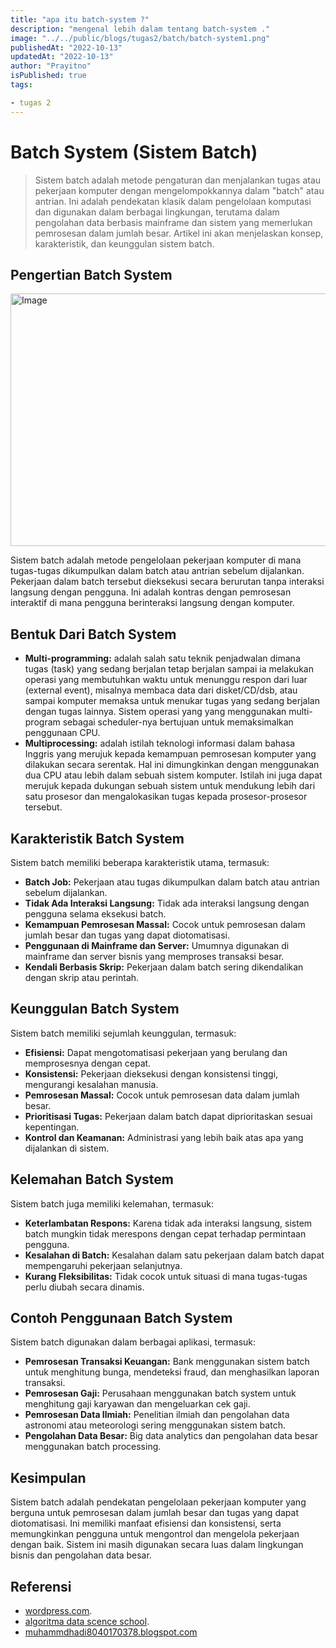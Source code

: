 ```yaml
---
title: "apa itu batch-system ?"
description: "mengenal lebih dalam tentang batch-system ."
image: "../../public/blogs/tugas2/batch/batch-system1.png"
publishedAt: "2022-10-13"
updatedAt: "2022-10-13"
author: "Prayitno"
isPublished: true
tags:

- tugas 2
---
```


# Batch System (Sistem Batch)

> Sistem batch adalah  metode pengaturan dan menjalankan tugas atau pekerjaan komputer dengan mengelompokkannya dalam "batch" atau antrian. Ini adalah pendekatan klasik dalam pengelolaan komputasi dan digunakan dalam berbagai lingkungan, terutama dalam pengolahan data berbasis mainframe dan sistem yang memerlukan pemrosesan dalam jumlah besar. Artikel ini akan menjelaskan konsep, karakteristik, dan keunggulan sistem batch.

## Pengertian Batch System

<Image
  src="/blogs/tugas2/batch/batch-system1.png"
  width="718"
  height="404"
  alt="Image"
  sizes="100vw"
/>

Sistem batch adalah metode pengelolaan pekerjaan komputer di mana tugas-tugas dikumpulkan dalam batch atau antrian sebelum dijalankan. Pekerjaan dalam batch tersebut dieksekusi secara berurutan tanpa interaksi langsung dengan pengguna. Ini adalah kontras dengan pemrosesan interaktif di mana pengguna berinteraksi langsung dengan komputer.

## Bentuk Dari Batch System

- **Multi-programming:** adalah salah satu teknik penjadwalan dimana tugas (task) yang sedang  berjalan tetap berjalan sampai ia melakukan operasi yang membutuhkan waktu untuk menunggu respon dari luar (external event), misalnya membaca data dari disket/CD/dsb, atau sampai komputer memaksa untuk menukar tugas yang sedang berjalan dengan tugas lainnya. Sistem operasi yang yang menggunakan multi-program sebagai scheduler-nya bertujuan untuk memaksimalkan penggunaan CPU. 
- **Multiprocessing:** adalah istilah teknologi informasi dalam bahasa Inggris yang merujuk kepada kemampuan pemrosesan komputer yang dilakukan secara serentak. Hal ini dimungkinkan dengan menggunakan dua CPU atau lebih dalam sebuah sistem komputer. Istilah ini juga dapat merujuk kepada dukungan sebuah sistem untuk mendukung lebih dari satu prosesor dan mengalokasikan tugas kepada prosesor-prosesor tersebut.
 

## Karakteristik Batch System

Sistem batch memiliki beberapa karakteristik utama, termasuk:

- **Batch Job:** Pekerjaan atau tugas dikumpulkan dalam batch atau antrian sebelum dijalankan.
- **Tidak Ada Interaksi Langsung:** Tidak ada interaksi langsung dengan pengguna selama eksekusi batch.
- **Kemampuan Pemrosesan Massal:** Cocok untuk pemrosesan dalam jumlah besar dan tugas yang dapat diotomatisasi.
- **Penggunaan di Mainframe dan Server:** Umumnya digunakan di mainframe dan server bisnis yang memproses transaksi besar.
- **Kendali Berbasis Skrip:** Pekerjaan dalam batch sering dikendalikan dengan skrip atau perintah.

## Keunggulan Batch System

Sistem batch memiliki sejumlah keunggulan, termasuk:

- **Efisiensi:** Dapat mengotomatisasi pekerjaan yang berulang dan memprosesnya dengan cepat.
- **Konsistensi:** Pekerjaan dieksekusi dengan konsistensi tinggi, mengurangi kesalahan manusia.
- **Pemrosesan Massal:** Cocok untuk pemrosesan data dalam jumlah besar.
- **Prioritisasi Tugas:** Pekerjaan dalam batch dapat diprioritaskan sesuai kepentingan.
- **Kontrol dan Keamanan:** Administrasi yang lebih baik atas apa yang dijalankan di sistem.

## Kelemahan Batch System
Sistem batch juga memiliki kelemahan, termasuk:

- **Keterlambatan Respons:** Karena tidak ada interaksi langsung, sistem batch mungkin tidak merespons dengan cepat terhadap permintaan pengguna.
- **Kesalahan di Batch:** Kesalahan dalam satu pekerjaan dalam batch dapat mempengaruhi pekerjaan selanjutnya.
- **Kurang Fleksibilitas:** Tidak cocok untuk situasi di mana tugas-tugas perlu diubah secara dinamis.

## Contoh Penggunaan Batch System

Sistem batch digunakan dalam berbagai aplikasi, termasuk:

- **Pemrosesan Transaksi Keuangan:** Bank menggunakan sistem batch untuk menghitung bunga, mendeteksi fraud, dan menghasilkan laporan transaksi.
- **Pemrosesan Gaji:** Perusahaan menggunakan batch system untuk menghitung gaji karyawan dan mengeluarkan cek gaji.
- **Pemrosesan Data Ilmiah:** Penelitian ilmiah dan pengolahan data astronomi atau meteorologi sering menggunakan sistem batch.
- **Pengolahan Data Besar:** Big data analytics dan pengolahan data besar menggunakan batch processing.

## Kesimpulan

Sistem batch adalah pendekatan pengelolaan pekerjaan komputer yang berguna untuk pemrosesan dalam jumlah besar dan tugas yang dapat diotomatisasi. Ini memiliki manfaat efisiensi dan konsistensi, serta memungkinkan pengguna untuk mengontrol dan mengelola pekerjaan dengan baik. Sistem ini masih digunakan secara luas dalam lingkungan bisnis dan pengolahan data besar.

## Referensi 
- [wordpress.com](https://ahmadnurihsan059.wordpress.com/2018/10/28/apa-itu-batch-system-pengertian-dan-penjelasannya/). 
- [algoritma data scence school](https://algorit.ma/blog/batch-processing-adalah-2022/). 
- [muhammdhadi8040170378.blogspot.com](https://muhammdhadi8040170378.blogspot.com/p/batch-ystem.html)

